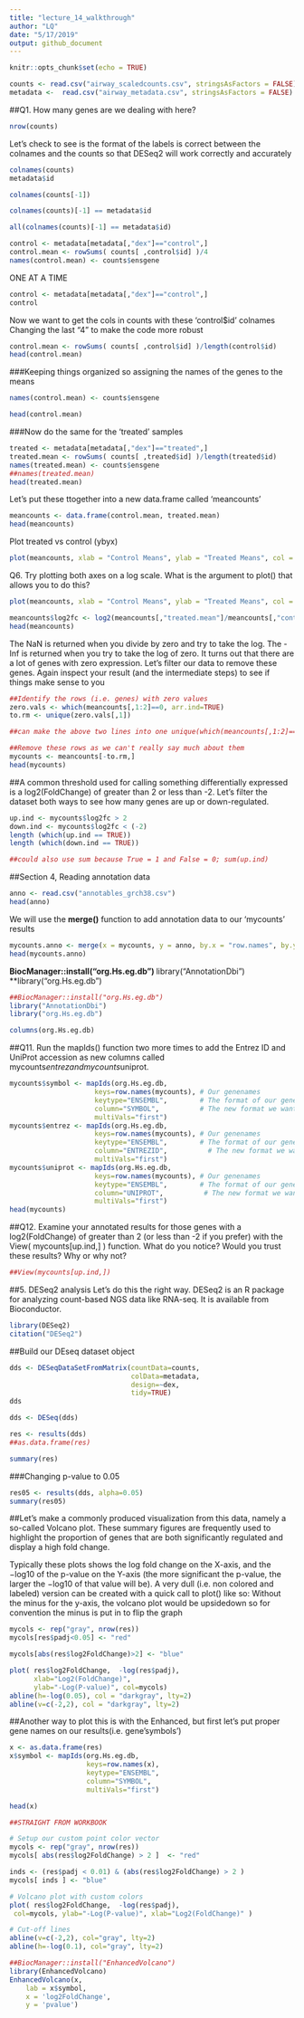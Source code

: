 ```yaml
---
title: "lecture_14_walkthrough"
author: "LQ"
date: "5/17/2019"
output: github_document
---
```


```r
knitr::opts_chunk$set(echo = TRUE)
```

```r
counts <- read.csv("airway_scaledcounts.csv", stringsAsFactors = FALSE)
metadata <-  read.csv("airway_metadata.csv", stringsAsFactors = FALSE)

```


##Q1.  How many genes are we dealing with here?
```r
nrow(counts)
```


Let's check to see is the format of the labels is correct between the colnames and the counts so that DESeq2 will work correctly and accurately

```r
colnames(counts)
metadata$id

```
```r
colnames(counts[-1])
```

```r
colnames(counts)[-1] == metadata$id
```

```r
all(colnames(counts)[-1] == metadata$id)
```

```r
control <- metadata[metadata[,"dex"]=="control",]
control.mean <- rowSums( counts[ ,control$id] )/4 
names(control.mean) <- counts$ensgene
```

ONE AT A TIME

```r
control <- metadata[metadata[,"dex"]=="control",]
control

```

Now we want to get the cols in counts with these 'control$id' colnames
Changing the last "4" to make the code more robust

```r
control.mean <- rowSums( counts[ ,control$id] )/length(control$id)
head(control.mean)
```

###Keeping things organized so assigning the names of the genes to the means

```r
names(control.mean) <- counts$ensgene

head(control.mean)
```

###Now do the same for the 'treated' samples

```r
treated <- metadata[metadata[,"dex"]=="treated",]
treated.mean <- rowSums( counts[ ,treated$id] )/length(treated$id)
names(treated.mean) <- counts$ensgene
##names(treated.mean)
head(treated.mean)
```

Let's put these ttogether into a new data.frame called 'meancounts'

```r
meancounts <- data.frame(control.mean, treated.mean)
head(meancounts)

```

Plot treated vs control (ybyx)

```r
plot(meancounts, xlab = "Control Means", ylab = "Treated Means", col = "mediumvioletred")

```


Q6. Try plotting both axes on a log scale. What is the argument to plot() that allows you to do this? 

```r
plot(meancounts, xlab = "Control Means", ylab = "Treated Means", col = "mediumvioletred", log = "xy")

```


```r
meancounts$log2fc <- log2(meancounts[,"treated.mean"]/meancounts[,"control.mean"])
head(meancounts)
```

The NaN is returned when you divide by zero and try to take the log. The -Inf is returned when you try to take the log of zero. It turns out that there are a lot of genes with zero expression. Let’s filter our data to remove these genes. Again inspect your result (and the intermediate steps) to see if things make sense to you

```r
##Identify the rows (i.e. genes) with zero values
zero.vals <- which(meancounts[,1:2]==0, arr.ind=TRUE)
to.rm <- unique(zero.vals[,1])

##can make the above two lines into one unique(which(meancounts[,1:2]==0, arr.ind = TRUE)[,1])

##Remove these rows as we can't really say much about them
mycounts <- meancounts[-to.rm,]
head(mycounts)
```

##A common threshold used for calling something differentially expressed is a log2(FoldChange) of greater than 2 or less than -2. Let’s filter the dataset both ways to see how many genes are up or down-regulated.
```r
up.ind <- mycounts$log2fc > 2
down.ind <- mycounts$log2fc < (-2)
length (which(up.ind == TRUE))
length (which(down.ind == TRUE))

##could also use sum because True = 1 and False = 0; sum(up.ind)
```


##Section 4, Reading annotation data
```r
anno <- read.csv("annotables_grch38.csv")
head(anno)
```

We will use the **merge()** function to add annotation data to our 'mycounts' results

```r
mycounts.anno <- merge(x = mycounts, y = anno, by.x = "row.names", by.y = "ensgene")
head(mycounts.anno)
```

**BiocManager::install("org.Hs.eg.db")
**library("AnnotationDbi")
**library("org.Hs.eg.db")


```r
##BiocManager::install("org.Hs.eg.db")
library("AnnotationDbi")
library("org.Hs.eg.db")

columns(org.Hs.eg.db)

```


##Q11. Run the mapIds() function two more times to add the Entrez ID and UniProt accession as new columns called mycounts$entrez and mycounts$uniprot.
```r
mycounts$symbol <- mapIds(org.Hs.eg.db,
                     keys=row.names(mycounts), # Our genenames
                     keytype="ENSEMBL",        # The format of our genenames
                     column="SYMBOL",          # The new format we want to add
                     multiVals="first")
mycounts$entrez <- mapIds(org.Hs.eg.db,
                     keys=row.names(mycounts), # Our genenames
                     keytype="ENSEMBL",        # The format of our genenames
                     column="ENTREZID",          # The new format we want to add
                     multiVals="first")
mycounts$uniprot <- mapIds(org.Hs.eg.db,
                     keys=row.names(mycounts), # Our genenames
                     keytype="ENSEMBL",        # The format of our genenames
                     column="UNIPROT",          # The new format we want to add
                     multiVals="first")
head(mycounts)
```

##Q12. Examine your annotated results for those genes with a log2(FoldChange) of greater than 2 (or less than -2 if you prefer) with the View( mycounts[up.ind,] ) function. What do you notice? Would you trust these results? Why or why not?
```r
##View(mycounts[up.ind,])
```

##5. DESeq2 analysis
Let's do this the right way. DESeq2 is an R package for analyzing count-based NGS data like RNA-seq. It is available from Bioconductor. 



```r
library(DESeq2)
citation("DESeq2")
```


##Build our DEseq dataset object
```r
dds <- DESeqDataSetFromMatrix(countData=counts, 
                              colData=metadata, 
                              design=~dex, 
                              tidy=TRUE)
dds
```


```r
dds <- DESeq(dds)
```

```r
res <- results(dds)
##as.data.frame(res)

```

```r
summary(res)
```

###Changing p-value to 0.05
```r
res05 <- results(dds, alpha=0.05)
summary(res05)
```


##Let's make a commonly produced visualization from this data, namely a so-called Volcano plot. These summary figures are frequently used to highlight the proportion of genes that are both significantly regulated and display a high fold change.

Typically these plots shows the log fold change on the X-axis, and the −log10 of the p-value on the Y-axis (the more significant the p-value, the larger the −log10 of that value will be). A very dull (i.e. non colored and labeled) version can be created with a quick call to plot() like so:
Without the minus for the y-axis, the volcano plot would be upsidedown so for convention the minus is put in to flip the graph
```r
mycols <- rep("gray", nrow(res))
mycols[res$padj<0.05] <- "red"

mycols[abs(res$log2FoldChange)>2] <- "blue"

plot( res$log2FoldChange,  -log(res$padj), 
      xlab="Log2(FoldChange)",
      ylab="-Log(P-value)", col=mycols)
abline(h=-log(0.05), col = "darkgray", lty=2)
abline(v=c(-2,2), col = "darkgray", lty=2)
```

##Another way to plot this is with the Enhanced, but first let's put proper gene names on our results(i.e. gene'symbols')

```r
x <- as.data.frame(res)
x$symbol <- mapIds(org.Hs.eg.db, 
                   keys=row.names(x),
                   keytype="ENSEMBL",
                   column="SYMBOL",
                   multiVals="first")

```

```r
head(x)
```

```r
##STRAIGHT FROM WORKBOOK

# Setup our custom point color vector 
mycols <- rep("gray", nrow(res))
mycols[ abs(res$log2FoldChange) > 2 ]  <- "red" 

inds <- (res$padj < 0.01) & (abs(res$log2FoldChange) > 2 )
mycols[ inds ] <- "blue"

# Volcano plot with custom colors 
plot( res$log2FoldChange,  -log(res$padj), 
 col=mycols, ylab="-Log(P-value)", xlab="Log2(FoldChange)" )

# Cut-off lines
abline(v=c(-2,2), col="gray", lty=2)
abline(h=-log(0.1), col="gray", lty=2)
```

```r
##BiocManager::install("EnhancedVolcano")
library(EnhancedVolcano)
EnhancedVolcano(x,
    lab = x$symbol,
    x = 'log2FoldChange',
    y = 'pvalue')
```

















































